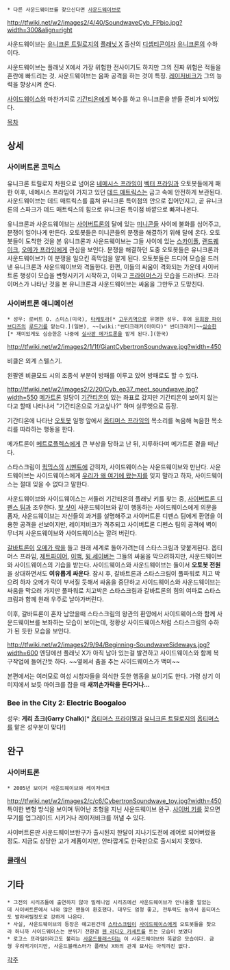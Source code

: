  * 다른 사운드웨이브를 찾으신다면 [[사운드웨이브]]로

http://tfwiki.net/w2/images2/4/40/SoundwaveCyb_FPbio.jpg?width=300&align=right

사운드웨이브는 [[유니크론 트릴로지]]의 [[플래닛 X]] 출신의 [[디셉티콘]]이자 [[유니크론]]의 수하이다.

사운드웨이브는 플래닛 X에서 가장 위험한 전사이기도 하지만 그의 진짜 위험은 적들을 혼란에 빠드리는 것. 사운드웨이브는 음파 공격을 하는 것이 특징. [[레이저비크(사이버트론)|레이저비크]]가 그의 능력을 향상시켜 준다.

[[사이드웨이스(RID)|사이드웨이스]]와 마찬가지로 [[기간티온]]에게 복수를 하고 유니크론을 받들 준비가 되어있다.

[[목차]]
== 상세 ==
=== 사이버트론 코믹스 ===
유니크론 트릴로지 차원으로 넘어온 [[네메시스 프라임(유니버스)|네메시스 프라임]]이 [[벡터 프라임]]과 오토봇들에게 패한 이후, 네메시스 프라임이 가지고 있던 [[데드 매트릭스]]는 금고 속에 안전하게 보관된다. 사운드웨이브는 데드 매트릭스를 훔쳐 유니크론 특이점의 안으로 집어던지고, 곧 유니크론의 스파크가 데드 매트릭스의 힘으로 유니크론 특이점 바깥으로 빠져나온다.

유니크론과 사운드웨이브는 [[사이버트론]]의 달에 있는 [[미니콘]]들 사이에 불화를 심어주고, 분쟁이 일어나게 만든다. 오토봇들은 미니콘들의 분쟁을 해결하기 위해 달에 온다. 오토봇들이 도착한 것을 본 유니크론과 사운드웨이브는 그들 사이에 있는 [[스카이폴]], [[랜드퀘이크]], [[오메가 프라임]]에게 관심을 보인다. 분쟁을 해결하던 도중 오토봇들은 유니크론과 사운드웨이브가 이 분쟁을 일으킨 흑막임을 알게 된다. 오토봇들은 드디어 모습을 드러낸 유니크론과 사운드웨이브와 격돌한다. 한편, 이들의 싸움이 격화되는 가운데 사이버트론 행성이 모습을 변형시키기 시작하고, 이윽고 [[프라이머스]]가 모습을 드러낸다. 프라이머스가 나타난 것을 본 유니크론과 사운드웨이브는 싸움을 그만두고 도망친다.

=== 사이버트론 애니메이션 ===
 * 성우: 로버트 O. 스미스(미국), [[타케토라]][* [[고우키]]역으로 유명한 성우. 후에 [[유희왕 파이브디즈]]의 [[루드거]]를 맡는다.](일본), ~~[wiki:"썬더크래커(아마다)" 썬더크래커]~~[[심승한]][* 재미있게도 심승한은 나중에 [[메가트론(실사판)|실사판 메가트론]]을 맡게 된다.](한국)
http://tfwiki.net/w2/images2/1/1f/GiantCybertronSoundwave.jpg?width=450

비클은 외계 스텔스기.

왼팔엔 비클모드 시의 조종석 부분이 방패를 이루고 있어 방패로도 할 수 있다.

http://tfwiki.net/w2/images2/2/20/Cyb_ep37_meet_soundwave.jpg?width=550
[[메가트론(아마다)|메가트론]] 일당이 [[기간티온]]이 있는 좌표로 갔지만 기간티온이 보이지 않는다고 할때 나타나서 "기간티온으로 가고싶나?" 하며 실루엣으로 등장.

기간티온에 나타난 [[오토봇]] 일행 앞에서 [[옵티머스 프라임(아마다)|옵티머스 프라임]]의 목소리를 녹음해 녹음한 목소리를 따라하는 행동을 한다.

메가트론이 [[메트로플렉스(사이버트론)|메트로플렉스]]에게 큰 부상을 당하고 난 뒤, 지루하다며 메가트론 곁을 떠난다.

스타스크림이 [[퀵믹스(사이버트론)|퀵믹스]]의 [[시멘트]]에 갇히자, 사이드웨이스는 사운드웨이브와 만난다. 사운드웨이브는 사이드웨이스에게 [[복수|우리가 왜 여기에 왔는지]]를 잊지 말라고 하자, 사이드웨이스는 절대 잊을 수 없다고 말한다.

사운드웨이브와 사이드웨이스는 서둘러 기간티온의 플래닛 키를 찾는 중, [[사이버트론 디펜스 팀]]과 조우한다. [[핫 샷(아마다)|핫 샷]]이 사운드웨이브와 같이 행동하는 사이드웨이스에게 의문을 품자, 사운드웨이브는 자신들의 과거를 설명해주고 사이버트론 디펜스 팀에게 환영을 이용한 공격을 선보이지만, 레이저비크가 격추되고 사이버트론 디펜스 팀의 공격에 벽이 무너져 사운드웨이브와 사이드웨이스는 깔려 버린다.

{{{#!html
<iframe width="420" height="315" src="http://www.youtube.com/embed/eZZCS9UPoaA" frameborder="0" allowfullscreen></iframe>
}}}
[[메가트론(아마다)|갈바트론]]이 [[오메가 락]]을 들고 원래 세계로 돌아가려는데 스타스크림과 맞붙게된다. 옵티머스 프라임, [[제트파이어(아마다)|제트파이어]], [[이백(사이버트론)|이백]], [[윙 세이버(에너존)|윙 세이버]]는 그들의 싸움을 막으려하지만, 사운드웨이브와 사이드웨이스의 기습을 받는다. 사이드웨이스와 사운드웨이브는 둘이서 '''오토봇 전원'''을 상대하면서도 '''여유롭게 싸운다'''. 잠시 후, 갈바트론과 스타스크림이 풀파워로 치고 박으려 하자 오메가 락이 부서질 듯해서 싸움을 중단하고 사이드웨이스와 사운드웨이브는 싸움을 막으러 가지만 풀파워로 치고박은 스타스크림과 갈바트론의 힘의 여파로 스타스크림과 함께 원래 우주로 날아가버린다.

이후, 갈바트론이 혼자 남았을때 스타스크림의 왕관의 환영에서 사이드웨이스와 함께 사운드웨이브를 보좌하는 모습이 보이는데, 정황상 사이드웨이스처럼 스타스크림의 수하가 된 듯한 모습을 보인다.

http://tfwiki.net/w2/images2/9/94/Beginning-SoundwaveSideways.jpg?width=600
엔딩에선 플래닛 X가 아직 남아 있는걸 발견하고 사이드웨이스와 함께 복구작업에 들어간듯 하다. ~~옆에서 춤을 추는 사이드웨이스가 백미~~

본편에서는 여러모로 여성 시청자들을 의식한 듯한 행동을 보이기도 한다. 가령 상기 이미지에서 보듯 마이크를 잡을 때 '''새끼손가락을 든다거나...'''
=== Bee in the City 2: Electric Boogaloo ===
성우: '''게리 쵸크(Garry Chalk)'''[* [[옵티머스 프라이멀]]과 [[유니크론 트릴로지]]의 [[옵티머스 프라임(아마다)|옵티머스]]를 맡은 성우분이 맞다!]

== 완구 ==
=== 사이버트론 ===
 * 2005년 보이저 사운드웨이브와 레이저비크
http://tfwiki.net/w2/images2/c/c6/CybertronSoundwave_toy.jpg?width=450
특이한 변형 방식을 보이며 뛰어난 조형을 지닌 사운드웨이브 완구. [[사이버 키]]를 꽂으면 무기를 업그레이드 시키거나 레이저비크를 꺼낼 수 있다.

사이버트론판 사운드웨이브완구가 출시된지 한달이 지나기도전에 레어로 되어버렸을 정도. 지금도 상당한 고가 제품이지만, 안타깝게도 한국판으로 출시되지 못했다.

=== [[트랜스포머 클래식|클래식]] ===

== 기타 ==
 * 그전의 시리즈들에 출연하지 않아 밀레니엄 시리즈에선 사운드웨이브가 안나올줄 알았는데 사이버트론에서 나와 많은 팬들이 환호했다. 대우도 엄청 좋고, 전투력도 높아서 옵티머스도 발라버릴정도로 강하게 나온다.
 * 사실, 사운드웨이브의 등장은 예고된건데 [[스타스크림(아마다)|스타스크림]]이 [[사이드웨이스(RID)|사이드웨이스]]에게 오토봇들을 찾으라 하니까 사이드웨이스는 분위기 전환겸 [[사운드웨이브(G1)|웬 라디오 카세트]]를 트는 모습이 보였다
 * 로고스 프라임이라고도 불리는 [[사운드블래스터(사이버트론)|사운드블래스터]]는 이 사운드웨이브와 똑같은 모습이다. 금형 우려먹기이지만, 사운드블래스터가 플래닛 X와의 관계 묘사는 아직까진 없다.
[[각주]]
